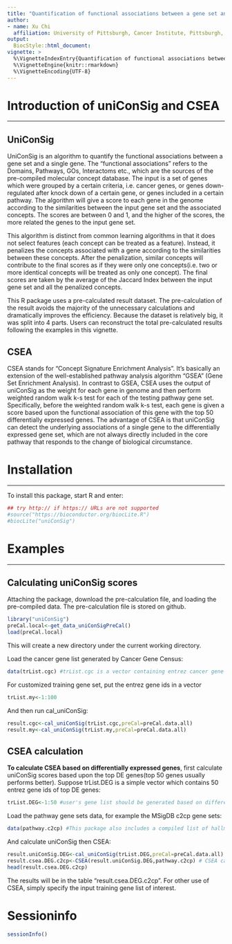 ---
title: "Quantification of functional associations between a gene set and a single gene"
author:
- name: Xu Chi
  affiliation: University of Pittsburgh, Cancer Institute, Pittsburgh, PA
output:
  BiocStyle::html_document:
vignette: >
  %\VignetteIndexEntry{Quantification of functional associations between a gene set and a single gene}
  %\VignetteEngine{knitr::rmarkdown}
  %\VignetteEncoding{UTF-8}
---

# Introduction of uniConSig and CSEA
***
## UniConSig

UniConSig is an algorithm to quantify the functional associations between a gene set and a single gene. The "functional associations" refers to the Domains, Pathways, GOs, Interactoms etc., which are the sources of the pre-compiled molecular concept database. The input is a set of genes which were grouped by a certain criteria, i.e. cancer genes, or genes down-regulated after knock down of a certain gene, or genes included in a certain pathway. The algorithm will give a score to each gene in the genome according to the similarities between the input gene set and the associated concepts. The scores are between 0 and 1, and the higher of the scores, the more related the genes to the input gene set.

This algorithm is distinct from common learning algorithms in that it does not select features (each concept can be treated as a feature). Instead, it penalizes the concepts associated with a gene according to the similarities between these concepts. After the penalization, similar concepts will contribute to the final scores as if they were only one concepts(i.e. two or more identical concepts will be treated as only one concept). The final scores are taken by the average of the Jaccard Index between the input gene set and all the penalized concepts.

This R package uses a pre-calculated result dataset. The pre-calculation of the result avoids the majority of the unnecessary calculations and dramatically improves the efficiency. Because the  dataset is relatively big, it was split into 4 parts. Users can reconstruct the total pre-calculated results following the examples in this vignette.

## CSEA

CSEA stands for "Concept Signature Enrichment Analysis". It's basically an extension of the well-established pathway analysis algorithm "GSEA" (Gene Set Enrichment Analysis). In contrast to GSEA, CSEA uses the output of uniConSig as the weight for each gene in genome and then perform weighted random walk k-s test for each of the testing pathway gene set. Specifically, before the weighted random walk k-s test, each gene is given a score based upon the functional association of this gene with the top 50 differentially expressed genes. The advantage of CSEA is that uniConSig can detect the underlying associations of a single gene to the differentially expressed gene set, which are not always directly included in the core pathway that responds to the change of biological circumstance. 

# Installation
***

To install this package, start R and enter:
```{r eval=FALSE}
## try http:// if https:// URLs are not supported
#source("https://bioconductor.org/biocLite.R")
#biocLite("uniConSig")
```

# Examples
***
## Calculating uniConSig scores

Attaching the package, download the pre-calculation file, and loading the pre-compiled data. The pre-calculation file is stored on github.

```{r eval=FALSE}
library("uniConSig")
preCal.local<-get_data_uniConSigPreCal()
load(preCal.local)
```
This will create a new directory under the current working directory.

Load the cancer gene list generated by Cancer Gene Census:
```{r}
data(trList.cgc) #trList.cgc is a vector containing entrez cancer gene ids generated by Cancer Gene Census
```

For customized training gene set, put the entrez gene ids in a vector 
```{r}
trList.my<-1:100
```

And then run cal_uniConSig:
```{r eval=FALSE}
result.cgc<-cal_uniConSig(trList.cgc,preCal=preCal.data.all)
result.my<-cal_uniConSig(trList.my,preCal=preCal.data.all) 
```

## CSEA calculation

**To calculate CSEA based on differentially expressed genes**, first calculate uniConSig scores based upon the top DE genes(top 50 genes usually performs better). Suppose trList.DEG is a simple vector which contains 50 entrez gene ids of top DE genes:
```{r}
trList.DEG<-1:50 #user's gene list should be generated based on differentially expressed genes
```

Load the pathway gene sets data, for example the MSigDB c2cp gene sets:
```{r}
data(pathway.c2cp) #This package also includes a compiled list of hallmark gene sets from MSigDB
```

And calculate uniConSig then CSEA:
```{r eval=FALSE}
result.uniConSig.DEG<-cal_uniConSig(trList.DEG,preCal=preCal.data.all)
result.csea.DEG.c2cp<-CSEA(result.uniConSig.DEG,pathway.c2cp) # CSEA calculation
head(result.csea.DEG.c2cp)
```
The results will be in the table "result.csea.DEG.c2cp".
For other use of CSEA, simply specify the input training gene list of interest.

# Sessioninfo
```{r}
sessionInfo()
```

